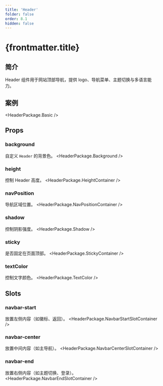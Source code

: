 ```yaml
---
title: 'Header'
folder: false
order: 8.1
hidden: false
---
```



# {frontmatter.title}

## 简介
Header 组件用于网站顶部导航，提供 logo、导航菜单、主题切换与多语言能力。

## 案例
<HeaderPackage.Basic />

## Props

### background
自定义 `Header` 的背景色。
<HeaderPackage.Background />

### height
控制 Header 高度。 
<HeaderPackage.HeightContainer />

### navPosition
导航区域位置。 
<HeaderPackage.NavPositionContainer />

### shadow
控制阴影强度。
<HeaderPackage.Shadow />

### sticky
是否固定在页面顶部。 
<HeaderPackage.StickyContainer />

### textColor
控制文字颜色。
<HeaderPackage.TextColor />

## Slots

### navbar-start
放置左侧内容（如徽标、返回）。
<HeaderPackage.NavbarStartSlotContainer />

### navbar-center
放置中间内容（如主导航）。
<HeaderPackage.NavbarCenterSlotContainer />

### navbar-end
放置右侧内容（如主题切换、登录）。
<HeaderPackage.NavbarEndSlotContainer />

